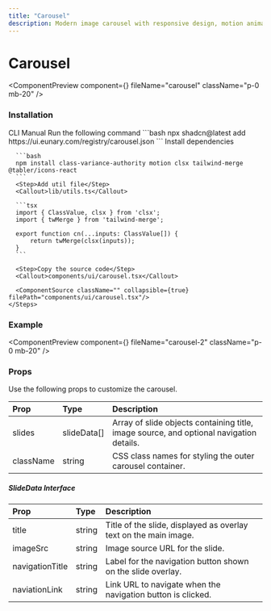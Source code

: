 ```yaml
---
title: "Carousel"
description: Modern image carousel with responsive design, motion animations, side previews, and interactive navigation. 
---
```


# Carousel

<ComponentPreview component={<CarouselDemo />} fileName="carousel" className="p-0 mb-20" />

### Installation

<Tabs defaultValue="manual">
  <TabsList>
    <TabsTrigger value="cli">CLI</TabsTrigger>
    <TabsTrigger value="manual">Manual</TabsTrigger>
  </TabsList>

  <TabsContent value="cli">
    <Steps>
      <Step>Run the following command</Step>
      ```bash
      npx shadcn@latest add https://ui.eunary.com/registry/carousel.json
      ```
    </Steps>
  </TabsContent>

  <TabsContent value="manual">
    <Steps>
      <Step>Install dependencies</Step>

      ```bash
      npm install class-variance-authority motion clsx tailwind-merge @tabler/icons-react
      ```
      <Step>Add util file</Step>
      <Callout>lib/utils.ts</Callout>

      ```tsx
      import { ClassValue, clsx } from 'clsx';
      import { twMerge } from 'tailwind-merge';

      export function cn(...inputs: ClassValue[]) {
          return twMerge(clsx(inputs));
      }
      ```

      <Step>Copy the source code</Step>
      <Callout>components/ui/carousel.tsx</Callout>
     
      <ComponentSource className="" collapsible={true} filePath="components/ui/carousel.tsx"/>
    </Steps>
  </TabsContent>
</Tabs>

### Example

<ComponentPreview component={<CarouselDemo2 />} fileName="carousel-2" className="p-0 mb-20" />


### Props

Use the following props to customize the carousel.

| Prop                | Type                     | Description                                        |
| :------------------ | :----------------------- | :------------------------------------------------- |
| <Callout>slides</Callout>          | <Callout>slideData[]</Callout>          | Array of slide objects containing title, image source, and optional navigation details. |
| <Callout>className</Callout>          | <Callout>string</Callout>          | CSS class names for styling the outer carousel container. |


##### SlideData Interface

| Prop                | Type                     | Description                                        |
| :------------------ | :----------------------- | :------------------------------------------------- |
| <Callout>title</Callout>          | <Callout>string</Callout>          | Title of the slide, displayed as overlay text on the main image. |
| <Callout>imageSrc</Callout>          | <Callout>string</Callout>          | Image source URL for the slide. |
| <Callout>navigationTitle</Callout>          | <Callout>string</Callout>          | Label for the navigation button shown on the slide overlay. |
| <Callout>naviationLink</Callout>          | <Callout>string</Callout>          | Link URL to navigate when the navigation button is clicked. |

<ExploreComponents currentComponent="carousel" />